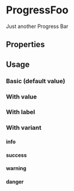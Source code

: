
# ProgressFoo

Just another Progress Bar

## Properties

<Props of={ProgressFoo} />

## Usage 

### Basic (default value)

<Playground>
    <ProgressFoo />
</Playground>

### With value

<Playground>
    <ProgressFoo now={33}/>
</Playground>

### With label

<Playground>
    <ProgressFoo now={33} label={true} />
</Playground>


### With variant

#### info

<Playground>
    <ProgressFoo now={66} variant="info"/>
</Playground>

#### success

<Playground>
    <ProgressFoo now={66} variant="success"/>
</Playground>

#### warning

<Playground>
    <ProgressFoo now={66} variant="warning"/>
</Playground>

#### danger

<Playground>
    <ProgressFoo now={66} variant="danger"/>
</Playground>